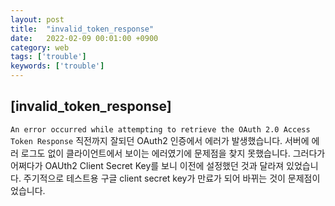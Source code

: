 ```yaml
---
layout: post
title:  "invalid_token_response"
date:   2022-02-09 00:01:00 +0900
category: web
tags: ['trouble']
keywords: ['trouble']
---
```


## [invalid_token_response]
`An error occurred while attempting to retrieve the OAuth 2.0 Access Token Response`
직전까지 잘되던 OAuth2 인증에서 에러가 발생했습니다. 
서버에 에러 로그도 없이 클라이언트에서 보이는 에러였기에 문제점을 찾지 못했습니다.
그러다가 어쩌다가 OAUth2 Client Secret Key를 보니 이전에 설정했던 것과 달라져 있었습니다.
주기적으로 테스트용 구글 client secret key가 만료가 되어 바뀌는 것이 문제점이었습니다. 

